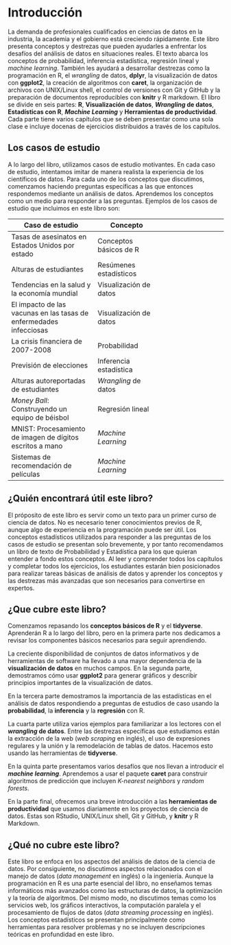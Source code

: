 # Introducción {-}

La demanda de profesionales cualificados en ciencias de datos en la industria, la academia y el gobierno está creciendo rápidamente. Este libro presenta conceptos y destrezas que pueden ayudarles a enfrentar los desafíos del análisis de datos en situaciones reales. El texto abarca los conceptos de probabilidad, inferencia estadística, regresión lineal y _machine learning_. También les ayudará a desarrollar destrezas como la programación en R, el _wrangling_ de datos, __dplyr__, la visualización de datos con __ggplot2__, la creación de algoritmos con __caret__, la organización de archivos con UNIX/Linux shell, el control de versiones con Git y GitHub y la preparación de documentos reproducibles con __knitr__ y R markdown. El libro se divide en seis partes: __R__, __Visualización de datos__, ___Wrangling_ de datos__, __Estadísticas con R__, ___Machine Learning___ y __Herramientas de productividad__. Cada parte tiene varios capítulos que se deben presentar como una sola clase e incluye docenas de ejercicios distribuidos a través de los capítulos.

## Los casos de estudio {-}

A lo largo del libro, utilizamos casos de estudio motivantes. En cada caso de estudio, intentamos imitar de manera realista la experiencia de los científicos de datos. Para cada uno de los conceptos que discutimos, comenzamos haciendo preguntas específicas a las que entonces respondemos mediante un análisis de datos. Aprendemos los conceptos como un medio para responder a las preguntas. Ejemplos de los casos de estudio que incluimos en este libro son:

| Caso de estudio | Concepto |
| ---- | ---| --- |
| Tasas de asesinatos en Estados Unidos por estado | Conceptos básicos de R|
| Alturas de estudiantes | Resúmenes estadísticos |
| Tendencias en la salud y la economía mundial | Visualización de datos |
| El impacto de las vacunas en las tasas de enfermedades infecciosas | Visualización de datos |
| La crisis financiera de 2007-2008 | Probabilidad |
| Previsión de elecciones | Inferencia estadística |
| Alturas autoreportadas de estudiantes | _Wrangling_ de datos |
| _Money Ball_: Construyendo un equipo de béisbol | Regresión lineal |
| MNIST: Procesamiento de imagen de dígitos escritos a mano | _Machine Learning_ |
| Sistemas de recomendación de películas | _Machine Learning_ |

## ¿Quién encontrará útil este libro? {-}

El próposito de este libro es servir como un texto para un primer curso de ciencia de datos. No es necesario tener conocimientos previos de R, aunque algo de experiencia en la programación puede ser útil. Los conceptos estadísticos utilizados para responder a las preguntas de los casos de estudio se presentan solo brevemente, y por tanto recomendamos un libro de texto de Probabilidad y Estadística para los que quieran entender a fondo estos conceptos. Al leer y comprender todos los capítulos y completar todos los ejercicios, los estudiantes estarán bien posicionados para realizar tareas básicas de análisis de datos y aprender los conceptos y las destrezas más avanzadas que son necesarios para convertirse en expertos.

## ¿Que cubre este libro? {-}

Comenzamos repasando los **conceptos básicos de R** y el __tidyverse__. Aprenderán R a lo largo del libro, pero en la primera parte nos dedicamos a revisar los componentes básicos necesarios para seguir aprendiendo.

La creciente disponibilidad de conjuntos de datos informativos y de herramientas de software ha llevado a una mayor dependencia de la **visualización de datos** en muchos campos. En la segunda parte, demostramos cómo usar __ggplot2__ para generar gráficos y describir principios importantes de la visualización de datos.

En la tercera parte demostramos la importancia de las estadísticas en el análisis de datos respondiendo a preguntas de estudios de caso usando la **probabilidad**, la **inferencia** y la **regresión** con R.

La cuarta parte utiliza varios ejemplos para familiarizar a los lectores con el **_wrangling_ de datos**. Entre las destrezas específicas que estudiamos están la extracción de la web (_web scraping_ en inglés), el uso de expresiones regulares y la unión y la remodelación de tablas de datos. Hacemos esto usando las herramientas de __tidyverse__.

En la quinta parte presentamos varios desafíos que nos llevan a introducir el **_machine learning_**. Aprendemos a usar el paquete __caret__ para construir algoritmos de predicción que incluyen _K-nearest neighbors_ y _random forests_.

En la parte final, ofrecemos una breve introducción a las **herramientas de productividad** que usamos diariamente en los proyectos de ciencia de datos. Estas son RStudio, UNIX/Linux shell, Git y GitHub, y __knitr__ y R Markdown.

## ¿Qué no cubre este libro? {-}

Este libro se enfoca en los aspectos del análisis de datos de la ciencia de datos. Por consiguiente, no discutimos aspectos relacionados con el manejo de datos (_data management_ en inglés) o la ingeniería. Aunque la programación en R es una parte esencial del libro, no enseñamos temas informáticos más avanzados como las estructuras de datos, la optimización y la teoría de algoritmos. Del mismo modo, no discutimos temas como los servicios web, los gráficos interactivos, la computación paralela y el procesamiento de flujos de datos (_data streaming processing_ en inglés). Los conceptos estadísticos se presentan principalmente como herramientas para resolver problemas y no se incluyen descripciones teóricas en profundidad en este libro.



